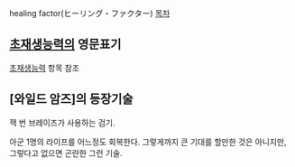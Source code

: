healing factor(ヒーリング・ファクター)
[[목차]]
== [[초재생능력]]의 영문표기 ==

[[초재생능력]] 항목 참조

== [와일드 암즈]의 등장기술 ==
잭 번 브레이즈가 사용하는 검기.

아군 1명의 라이프를 어느정도 회복한다. 그렇게까지 큰 기대를 할만한 것은 아니지만, 그렇다고 없으면 곤란한 그런 기술.

